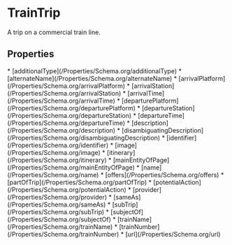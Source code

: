   
# TrainTrip

A trip on a commercial train line.

## Properties

<Grid>
* [additionalType](/Properties/Schema.org/additionalType)
* [alternateName](/Properties/Schema.org/alternateName)
* [arrivalPlatform](/Properties/Schema.org/arrivalPlatform)
* [arrivalStation](/Properties/Schema.org/arrivalStation)
* [arrivalTime](/Properties/Schema.org/arrivalTime)
* [departurePlatform](/Properties/Schema.org/departurePlatform)
* [departureStation](/Properties/Schema.org/departureStation)
* [departureTime](/Properties/Schema.org/departureTime)
* [description](/Properties/Schema.org/description)
* [disambiguatingDescription](/Properties/Schema.org/disambiguatingDescription)
* [identifier](/Properties/Schema.org/identifier)
* [image](/Properties/Schema.org/image)
* [itinerary](/Properties/Schema.org/itinerary)
* [mainEntityOfPage](/Properties/Schema.org/mainEntityOfPage)
* [name](/Properties/Schema.org/name)
* [offers](/Properties/Schema.org/offers)
* [partOfTrip](/Properties/Schema.org/partOfTrip)
* [potentialAction](/Properties/Schema.org/potentialAction)
* [provider](/Properties/Schema.org/provider)
* [sameAs](/Properties/Schema.org/sameAs)
* [subTrip](/Properties/Schema.org/subTrip)
* [subjectOf](/Properties/Schema.org/subjectOf)
* [trainName](/Properties/Schema.org/trainName)
* [trainNumber](/Properties/Schema.org/trainNumber)
* [url](/Properties/Schema.org/url)
</Grid>


